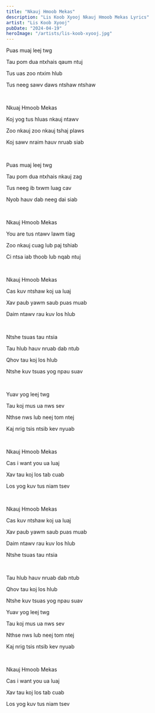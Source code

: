 ```yaml
---
title: "Nkauj Hmoob Mekas"
description: "Lis Koob Xyooj Nkauj Hmoob Mekas Lyrics"
artist: "Lis Koob Xyooj"
pubDate: "2024-04-19"
heroImage: "/artists/lis-koob-xyooj.jpg"
---
```


Puas muaj leej twg

Tau pom dua ntxhais qaum ntuj

Tus uas zoo ntxim hlub

Tus neeg sawv daws ntshaw ntshaw

<br />

Nkuaj Hmoob Mekas

Koj yog tus hluas nkauj ntawv

Zoo nkauj zoo nkauj tshaj plaws

Koj sawv nraim hauv nruab siab

<br />

Puas muaj leej twg

Tau pom dua ntxhais nkauj zag

Tus neeg ib txwm luag cav

Nyob hauv dab neeg dai siab

<br />

Nkauj Hmoob Mekas

You are tus ntawv lawm tiag

Zoo nkauj cuag lub paj tshiab

Ci ntsa iab thoob lub nqab ntuj

<br />

Nkauj Hmoob Mekas

Cas kuv ntshaw koj ua luaj

Xav paub yawm saub puas muab

Daim ntawv rau kuv los hlub

<br />

Ntshe tsuas tau ntsia

Tau hlub hauv nruab dab ntub

Qhov tau koj los hlub

Ntshe kuv tsuas yog npau suav

<br />

Yuav yog leej twg

Tau koj mus ua nws sev

Nthse nws lub neej tom ntej

Kaj nrig tsis ntsib kev nyuab

<br />

Nkauj Hmoob Mekas

Cas i want you ua luaj

Xav tau koj los tab cuab

Los yog kuv tus niam tsev

<br />

Nkauj Hmoob Mekas

Cas kuv ntshaw koj ua luaj

Xav paub yawm saub puas muab

Daim ntawv rau kuv los hlub

Ntshe tsuas tau ntsia

<br />

Tau hlub hauv nruab dab ntub

Qhov tau koj los hlub

Ntshe kuv tsuas yog npau suav

Yuav yog leej twg

Tau koj mus ua nws sev

Nthse nws lub neej tom ntej

Kaj nrig tsis ntsib kev nyuab

<br />

Nkauj Hmoob Mekas

Cas i want you ua luaj

Xav tau koj los tab cuab

Los yog kuv tus niam tsev
